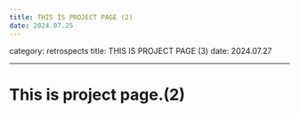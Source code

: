 ```yaml
---
title: THIS IS PROJECT PAGE (2)
date: 2024.07.25
---
```


category: retrospects
title: THIS IS PROJECT PAGE (3)
date: 2024.07.27

---

# This is project page.(2)
